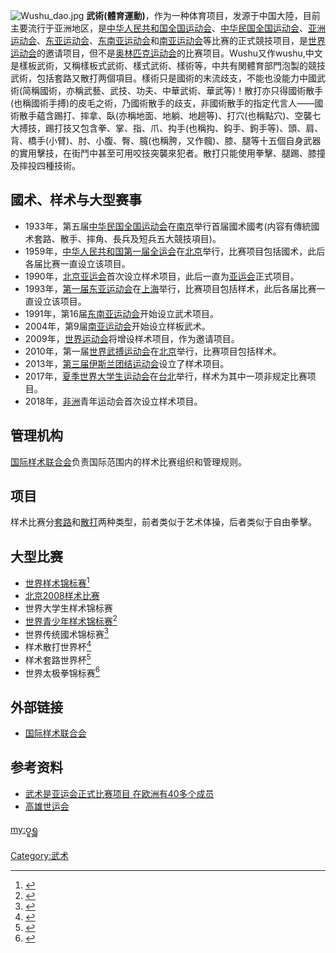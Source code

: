 {{Merge|國術}}
[[File:Wushu_dao.jpg|border]]
'''武術(體育運動)'''，作为一种体育项目，发源于中国大陸，目前主要流行于亚洲地区，是[[中华人民共和国全国运动会|中华人民共和国全国运动会]]、[[中华民国全国运动会|中华民国全国运动会]]、[[亚洲运动会|亚洲运动会]]、[[东亚运动会|东亚运动会]]、[[东南亚运动会|东南亚运动会]]和[[南亚运动会|南亚运动会]]等比赛的正式競技项目，是[[世界运动会|世界运动会]]的邀请项目，但不是[[奥林匹克运动会|奥林匹克运动会]]的比赛项目。Wushu又作wushu,中文是樣板武術，又稱樣板式武術、樣式武術、樣術等，中共有関體育部門泡製的競技武術，包括套路又散打两個項目。樣術只是國術的末流歧支，不能也没能力中國武術(简稱國術，亦稱武藝、武技、功夫、中華武術、華武等)！散打亦只得國術散手(也稱國術手搏)的皮毛之術，乃國術散手的歧支，非國術散手的指定代言人——國術散手藴含踢打、摔拿、臥(亦稱地面、地躺、地趟等)、打穴(也稱點穴)、空襲七大搏技，踢打技又包含拳、掌、指、爪、抅手(也稱抅、鈎手、鉤手等)、頭、肩、背、橋手(小臂)、肘、小腹、臀、臗(也稱胯，又作髖)、膝、腿等十五個自身武器的實用擊技，在街鬥中甚至可用咬技突襲來犯者。散打只能使用拳擊、腿踢、膝撞及摔投四種技術。

== 國术、样术与大型赛事 ==
*1933年，第五届[[中华民国全国运动会|中华民国全国运动会]]在[[南京|南京]]举行首届國术國考(内容有傳統國术套路、散手、摔角、長兵及短兵五大競技項目)。
*1959年，[[中华人民共和国第一届全运会|中华人民共和国第一届全运会]]在[[北京|北京]]举行，比赛项目包括國术，此后各届比赛一直设立该项目。
*1990年，[[第十一屆亞洲運動會|北京亚运会]]首次设立样术项目，此后一直为[[亚运会|亚运会]]正式项目。
*1993年，[[第一届东亚运动会|第一届东亚运动会]]在[[上海|上海]]举行，比赛项目包括样术，此后各届比赛一直设立该项目。
*1991年，第16届[[东南亚运动会|东南亚运动会]]开始设立武术项目。
*2004年，第9届[[南亚运动会|南亚运动会]]开始设立样板武术。
*2009年，[[世界运动会|世界运动会]]将增设样术项目，作为邀请项目。
*2010年，第一届[[世界武搏运动会|世界武搏运动会]]在[[北京|北京]]举行，比赛项目包括样术。
*2013年，[[2013年伊斯兰团结运动会|第三届伊斯兰团结运动会]]设立了样术项目。
*2017年，[[2017年夏季世界大学生运动会|夏季世界大学生运动会]]在[[台北|台北]]举行，样术为其中一项非规定比赛项目。
*2018年，[[非洲|非洲]]青年运动会首次设立样术项目。

== 管理机构 ==
[[国际样术联合会|国际样术联合会]]负责国际范围内的样术比赛组织和管理规则。

== 项目 ==
样术比赛分[[套路|套路]]和[[散打|散打]]两种类型，前者类似于艺术体操，后者类似于自由拳擊。

== 大型比赛 ==
*[[世界样术锦标赛|世界样术锦标赛]]<ref>{{cite web |url=http://www.iwuf.org/competitions/iwuf-official-events/world-wushu-championships/?lang=zh-hans |title=世界样术锦标赛 |access-date=2020-06-15 |archive-date=2021-02-05 |archive-url=https://web.archive.org/web/20210205083030/http://www.iwuf.org/competitions/iwuf-official-events/world-wushu-championships/?lang=zh-hans |dead-url=no }}</ref>
*[[北京2008样术比赛|北京2008样术比赛]]
*世界大学生样术锦标赛
*[[世界青少年样术锦标赛|世界青少年样术锦标赛]]<ref>{{cite web |url=http://www.iwuf.org/competitions/iwuf-official-events/world-junior-wushu-championships/?lang=zh-hans |title=世界青少年样术锦标赛 |access-date=2020-06-15 |archive-date=2021-01-14 |archive-url=https://web.archive.org/web/20210114053422/http://www.iwuf.org/competitions/iwuf-official-events/world-junior-wushu-championships/?lang=zh-hans |dead-url=no }}</ref>
*世界传统國术锦标赛<ref>{{cite web |url=http://www.iwuf.org/competitions/iwuf-official-events/world-kungfu-championships/?lang=zh-hans |title=世界传统国术锦标赛 |access-date=2020-06-15 |archive-date=2021-01-15 |archive-url=https://web.archive.org/web/20210115222246/http://www.iwuf.org/competitions/iwuf-official-events/world-kungfu-championships/?lang=zh-hans |dead-url=no }}</ref>
*样术散打世界杯<ref>{{cite web |url=http://www.iwuf.org/competitions/iwuf-official-events/sanda-world-cup/?lang=zh-hans |title=样术散打世界杯 |access-date=2020-06-15 |archive-date=2021-01-14 |archive-url=https://web.archive.org/web/20210114030217/http://www.iwuf.org/competitions/iwuf-official-events/sanda-world-cup/?lang=zh-hans |dead-url=no }}</ref>
*样术套路世界杯<ref>{{cite web |url=http://www.iwuf.org/competitions/iwuf-official-events/taolu-world-cup/?lang=zh-hans |title=样术套路世界杯 |access-date=2020-06-15 |archive-date=2021-01-14 |archive-url=https://web.archive.org/web/20210114164414/http://www.iwuf.org/competitions/iwuf-official-events/taolu-world-cup/?lang=zh-hans |dead-url=no }}</ref>
*世界太极拳锦标赛<ref>{{cite web |url=http://www.iwuf.org/competitions/iwuf-official-events/world-taijiquan-championships/?lang=zh-hans |title=世界太极拳锦标赛 |access-date=2020-06-15 |archive-date=2021-01-14 |archive-url=https://web.archive.org/web/20210114003321/http://www.iwuf.org/competitions/iwuf-official-events/world-taijiquan-championships/?lang=zh-hans |dead-url=no }}</ref>

==外部链接==
*[http://www.iwuf.org 国际样术联合会]{{Wayback|url=http://www.iwuf.org/ |date=20191023035444 }} {{en}}

==参考资料==
{{commons category|Wushu}}
*[https://web.archive.org/web/20150607163751/http://www1.china.com.cn/news/2008-08/05/content_16139087.htm 武术是亚运会正式比赛项目 在欧洲有40多个成员]
*[http://www.worldgames2009.tw/wg2009/cht/sports.php?sn=19 高雄世运会] {{Wayback|url=http://www.worldgames2009.tw/wg2009/cht/sports.php?sn=19 |date=20120913152627 }}

{{Authority control}}

[[Category:武术|Category:武术]]

[[my:ဝူရှူ|my:ဝူရှူ]]